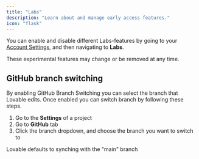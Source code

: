 ```yaml
---
title: "Labs"
description: "Learn about and manage early access features."
icon: "flask"
---
```


You can enable and disable different Labs-features by going to your [Account Settings](https://lovable.dev/settings/account), and then navigating to **Labs**.

<Danger>
  These experimental features may change or be removed at any time.
</Danger>

## GitHub branch switching

By enabling GitHub Branch Switching you can select the branch that Lovable edits. Once enabled you can switch branch by following these steps.

1. Go to the **Settings** of a project
2. Go to **GitHub** tab
3. Click the branch dropdown, and choose the branch you want to switch to

<Note>
  Lovable defaults to synching with the "main" branch
</Note>